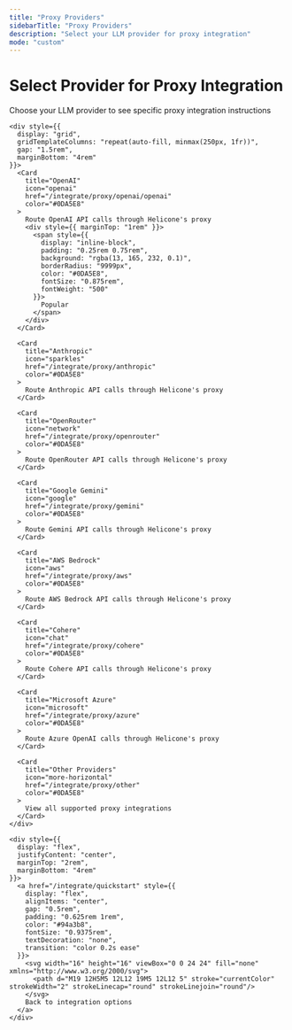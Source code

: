 ```yaml
---
title: "Proxy Providers"
sidebarTitle: "Proxy Providers"
description: "Select your LLM provider for proxy integration"
mode: "custom"
---
```


<div style={{ padding: "4rem 1.5rem" }}>
  <div style={{ maxWidth: "1200px", margin: "0 auto" }}>
    <div style={{ textAlign: "center", marginBottom: "3rem" }}>
      <h1 style={{ fontSize: "2.75rem", fontWeight: "bold", marginBottom: "1.5rem", display: "flex", alignItems: "center", justifyContent: "center", gap: "0.5rem" }}>
        <span style={{color: "#FFFFFF"}}>Select Provider for</span> 
        <span style={{color: "#0DA5E8"}}>Proxy Integration</span>
      </h1>
      <p style={{ fontSize: "1.25rem", maxWidth: "640px", margin: "0 auto", color: "#94a3b8", lineHeight: 1.6 }}>
        Choose your LLM provider to see specific proxy integration instructions
      </p>
    </div>

    <div style={{
      display: "grid",
      gridTemplateColumns: "repeat(auto-fill, minmax(250px, 1fr))",
      gap: "1.5rem",
      marginBottom: "4rem"
    }}>
      <Card
        title="OpenAI"
        icon="openai"
        href="/integrate/proxy/openai/openai"
        color="#0DA5E8"
      >
        Route OpenAI API calls through Helicone's proxy
        <div style={{ marginTop: "1rem" }}>
          <span style={{
            display: "inline-block",
            padding: "0.25rem 0.75rem",
            background: "rgba(13, 165, 232, 0.1)",
            borderRadius: "9999px",
            color: "#0DA5E8",
            fontSize: "0.875rem",
            fontWeight: "500"
          }}>
            Popular
          </span>
        </div>
      </Card>

      <Card
        title="Anthropic"
        icon="sparkles"
        href="/integrate/proxy/anthropic"
        color="#0DA5E8"
      >
        Route Anthropic API calls through Helicone's proxy
      </Card>

      <Card
        title="OpenRouter"
        icon="network"
        href="/integrate/proxy/openrouter"
        color="#0DA5E8"
      >
        Route OpenRouter API calls through Helicone's proxy
      </Card>

      <Card
        title="Google Gemini"
        icon="google"
        href="/integrate/proxy/gemini"
        color="#0DA5E8"
      >
        Route Gemini API calls through Helicone's proxy
      </Card>

      <Card
        title="AWS Bedrock"
        icon="aws"
        href="/integrate/proxy/aws"
        color="#0DA5E8"
      >
        Route AWS Bedrock API calls through Helicone's proxy
      </Card>

      <Card
        title="Cohere"
        icon="chat"
        href="/integrate/proxy/cohere"
        color="#0DA5E8"
      >
        Route Cohere API calls through Helicone's proxy
      </Card>

      <Card
        title="Microsoft Azure"
        icon="microsoft"
        href="/integrate/proxy/azure"
        color="#0DA5E8"
      >
        Route Azure OpenAI calls through Helicone's proxy
      </Card>

      <Card
        title="Other Providers"
        icon="more-horizontal"
        href="/integrate/proxy/other"
        color="#0DA5E8"
      >
        View all supported proxy integrations
      </Card>
    </div>

    <div style={{
      display: "flex",
      justifyContent: "center",
      marginTop: "2rem",
      marginBottom: "4rem"
    }}>
      <a href="/integrate/quickstart" style={{
        display: "flex",
        alignItems: "center",
        gap: "0.5rem",
        padding: "0.625rem 1rem",
        color: "#94a3b8",
        fontSize: "0.9375rem",
        textDecoration: "none",
        transition: "color 0.2s ease"
      }}>
        <svg width="16" height="16" viewBox="0 0 24 24" fill="none" xmlns="http://www.w3.org/2000/svg">
          <path d="M19 12H5M5 12L12 19M5 12L12 5" stroke="currentColor" strokeWidth="2" strokeLinecap="round" strokeLinejoin="round"/>
        </svg>
        Back to integration options
      </a>
    </div>

  </div>
</div>
